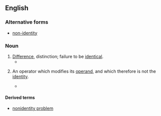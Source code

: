 ==English==
===Alternative forms===
*[[non-identity]]

===Noun===
{{en-noun|nonidentit|ies}}

#[[difference|Difference]], distinction; failure to be [[identical]].
#*{{quote-book|1993|Ordway Hilton|Scientific Examination of Questioned Documents|url=http://books.google.com/books?id=-exqdS1GIHEC&pg=RA1-PA10|page=395|isbn=0849395100
|passage=No scientific examiner would select only chance variations to establish '''nonidentity''' of two specimens when the fundamental points of identification stamp them as originating at a single creator.}}
# {{mathematics}} An operator which modifies its [[operand]], and which therefore is not the [[identity]].
#*{{quote-book|1995|Thomas A. Whitelaw|Introduction to Abstract Algebra|url=http://books.google.com/books?id=f2hyf0QoB_0C|isbn=0751401471|page=99|passage=Moreover, in a group of prime order ''p'', every '''non-identity''' element (i.e. every element other than 1) has period ''p''.}}

====Derived terms====
*[[nonidentity problem]]
